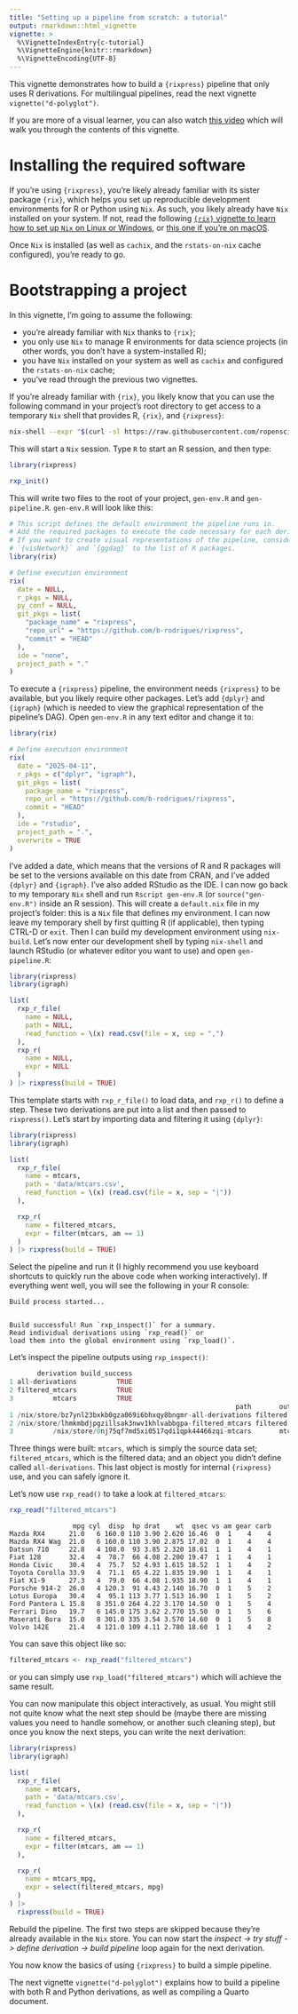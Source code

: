 ```yaml
---
title: "Setting up a pipeline from scratch: a tutorial"
output: rmarkdown::html_vignette
vignette: >
  %\VignetteIndexEntry{c-tutorial}
  %\VignetteEngine{knitr::rmarkdown}
  %\VignetteEncoding{UTF-8}
---
```


This vignette demonstrates how to build a `{rixpress}` pipeline that only uses R
derivations. For multilingual pipelines, read the next vignette
`vignette("d-polyglot")`.

If you are more of a visual learner, you can also watch [this video](404) which
will walk you through the contents of this vignette.

# Installing the required software

If you're using `{rixpress}`, you're likely already familiar with its sister
package `{rix}`, which helps you set up reproducible development environments
for R or Python using `Nix`. As such, you likely already have `Nix` installed on your
system. If not, read the following [`{rix}` vignette to learn
how to set up `Nix` on Linux or
Windows](https://docs.ropensci.org/rix/articles/b1-setting-up-and-using-rix-on-linux-and-windows.html),
or [this one if you're on macOS](https://docs.ropensci.org/rix/articles/b2-setting-up-and-using-rix-on-macos.html).

Once `Nix` is installed (as well as `cachix`, and the `rstats-on-nix` cache
configured), you're ready to go.

# Bootstrapping a project

In this vignette, I'm going to assume the following:

- you're already familiar with `Nix` thanks to `{rix}`;
- you only use `Nix` to manage R environments for data science projects (in other
  words, you don't have a system-installed R);
- you have `Nix` installed on your system as well as `cachix` and configured the
  `rstats-on-nix` cache;
- you've read through the previous two vignettes.

If you're already familiar with `{rix}`, you likely know that you can use the
following command in your project's root directory to get access to a temporary
`Nix` shell that provides R, `{rix}`, and `{rixpress}`:

```bash
nix-shell --expr "$(curl -sl https://raw.githubusercontent.com/ropensci/rix/main/inst/extdata/default.nix)"
```

This will start a `Nix` session. Type `R` to start an R session, and then type:

```r
library(rixpress)

rxp_init()
```

This will write two files to the root of your project, `gen-env.R` and
`gen-pipeline.R`. `gen-env.R` will look like this:

```r
# This script defines the default environment the pipeline runs in.
# Add the required packages to execute the code necessary for each derivation.
# If you want to create visual representations of the pipeline, consider adding
# `{visNetwork}` and `{ggdag}` to the list of R packages.
library(rix)

# Define execution environment
rix(
  date = NULL,
  r_pkgs = NULL,
  py_conf = NULL,
  git_pkgs = list(
    "package_name" = "rixpress",
    "repo_url" = "https://github.com/b-rodrigues/rixpress",
    "commit" = "HEAD"
  ),
  ide = "none",
  project_path = "."
)
```

To execute a `{rixpress}` pipeline, the environment needs `{rixpress}` to be
available, but you likely require other packages. Let's add `{dplyr}` and
`{igraph}` (which is needed to view the graphical representation of the
pipeline's DAG). Open `gen-env.R` in any text editor and change it to:

```r
library(rix)

# Define execution environment
rix(
  date = "2025-04-11",
  r_pkgs = c("dplyr", "igraph"),
  git_pkgs = list(
    package_name = "rixpress",
    repo_url = "https://github.com/b-rodrigues/rixpress",
    commit = "HEAD"
  ),
  ide = "rstudio",
  project_path = ".",
  overwrite = TRUE
)
```

I've added a date, which means that the versions of R and R packages will be set
to the versions available on this date from CRAN, and I've added `{dplyr}` and
`{igraph}`. I've also added RStudio as the IDE. I can now go back to my
temporary `Nix` shell and run `Rscript gen-env.R` (or `source("gen-env.R")`
inside an R session). This will create a `default.nix` file in my project's
folder: this is a `Nix` file that defines my environment. I can now leave my
temporary shell by first quitting R (if applicable), then typing CTRL-D or `exit`.
Then I can build my development environment using `nix-build`. Let's now enter
our development shell by typing `nix-shell` and launch RStudio (or whatever
editor you want to use) and open `gen-pipeline.R`:


```r
library(rixpress)
library(igraph)

list(
  rxp_r_file(
    name = NULL,
    path = NULL,
    read_function = \(x) read.csv(file = x, sep = ",")
  ),
  rxp_r(
    name = NULL,
    expr = NULL
  )
) |> rixpress(build = TRUE)
```

This template starts with `rxp_r_file()` to load data, and `rxp_r()` to
define a step. These two derivations are put into a list and then passed to
`rixpress()`. Let's start by importing data and filtering it using `{dplyr}`:

```r
library(rixpress)
library(igraph)

list(
  rxp_r_file(
    name = mtcars,
    path = 'data/mtcars.csv',
    read_function = \(x) (read.csv(file = x, sep = "|"))
  ),

  rxp_r(
    name = filtered_mtcars,
    expr = filter(mtcars, am == 1)
  )
) |> rixpress(build = TRUE)
```

Select the pipeline and run it (I highly recommend you use keyboard shortcuts
to quickly run the above code when working interactively). If everything
went well, you will see the following in your R console:

```
Build process started...


Build successful! Run `rxp_inspect()` for a summary.
Read individual derivations using `rxp_read()` or
load them into the global environment using `rxp_load()`.
```

Let’s inspect the pipeline outputs using `rxp_inspect()`:

```r
       derivation build_success
1 all-derivations          TRUE
2 filtered_mtcars          TRUE
3          mtcars          TRUE
                                                         path       output
1 /nix/store/bz7ynl23bxkb0gza069i6bhxqy8bngmr-all-derivations filtered....
2 /nix/store/lhmkmbdjpgzillsak3nwv1khlvabbgpa-filtered_mtcars filtered....
3          /nix/store/0nj75qf7md5xi0517qdi1qpk44466zqi-mtcars       mtcars
```

Three things were built: `mtcars`, which is simply the source data set;
`filtered_mtcars`, which is the filtered data; and an object you didn't
define called `all-derivations`. This last object is mostly for internal
`{rixpress}` use, and you can safely ignore it.

Let's now use `rxp_read()` to take a look at `filtered_mtcars`:

```r
rxp_read("filtered_mtcars")
```

```
                mpg cyl  disp  hp drat    wt  qsec vs am gear carb
Mazda RX4      21.0   6 160.0 110 3.90 2.620 16.46  0  1    4    4
Mazda RX4 Wag  21.0   6 160.0 110 3.90 2.875 17.02  0  1    4    4
Datsun 710     22.8   4 108.0  93 3.85 2.320 18.61  1  1    4    1
Fiat 128       32.4   4  78.7  66 4.08 2.200 19.47  1  1    4    1
Honda Civic    30.4   4  75.7  52 4.93 1.615 18.52  1  1    4    2
Toyota Corolla 33.9   4  71.1  65 4.22 1.835 19.90  1  1    4    1
Fiat X1-9      27.3   4  79.0  66 4.08 1.935 18.90  1  1    4    1
Porsche 914-2  26.0   4 120.3  91 4.43 2.140 16.70  0  1    5    2
Lotus Europa   30.4   4  95.1 113 3.77 1.513 16.90  1  1    5    2
Ford Pantera L 15.8   8 351.0 264 4.22 3.170 14.50  0  1    5    4
Ferrari Dino   19.7   6 145.0 175 3.62 2.770 15.50  0  1    5    6
Maserati Bora  15.0   8 301.0 335 3.54 3.570 14.60  0  1    5    8
Volvo 142E     21.4   4 121.0 109 4.11 2.780 18.60  1  1    4    2
```

You can save this object like so:

```r
filtered_mtcars <- rxp_read("filtered_mtcars")
```

or you can simply use `rxp_load("filtered_mtcars")` which will achieve the same
result.

You can now manipulate this object interactively, as usual. You might still
not quite know what the next step should be (maybe there are missing values
you need to handle somehow, or another such cleaning step), but once you know
the next steps, you can write the next derivation:

```r
library(rixpress)
library(igraph)

list(
  rxp_r_file(
    name = mtcars,
    path = 'data/mtcars.csv',
    read_function = \(x) (read.csv(file = x, sep = "|"))
  ),

  rxp_r(
    name = filtered_mtcars,
    expr = filter(mtcars, am == 1)
  ),

  rxp_r(
    name = mtcars_mpg,
    expr = select(filtered_mtcars, mpg)
  )
) |>
  rixpress(build = TRUE)
```

Rebuild the pipeline. The first two steps are skipped because they're already
available in the `Nix` store. You can now start the *inspect -> try stuff ->
define derivation -> build pipeline* loop again for the next derivation.

You now know the basics of using `{rixpress}` to build a simple pipeline.

The next vignette `vignette("d-polyglot")` explains how to build a pipeline
with both R and Python derivations, as well as compiling a Quarto document.

